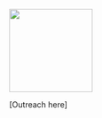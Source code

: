 
![](images/DALL%C2%B7E%202022-09-20%2011.42.29%20-%20crisp%20line%20art%20of%20a%20light%20bulb%20surrounded%20by%20white%20space.png){fig-alt="a line drawing of a light bulb" fig-align="center" width="150" .column-margin}

\[Outreach here\]
